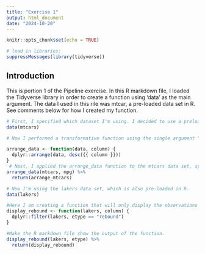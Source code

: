 ```yaml
---
title: "Exercise 1"
output: html_document
date: "2024-10-20"
---
```


```r
knitr::opts_chunk$set(echo = TRUE)

# load in libraries:
suppressMessages(library(tidyverse))
```

## Introduction

This is portion 1 of the Pipeline exercise. In this R markdown file, I loaded the Tidyverse library in order to create a function using 'data' as the main argument. The data I used in this rile was mtcar, a pre-loaded data set in R. See comments below for how I created my function.  


```r
# First, I specified which dataset I'm using. I decided to use a preloaded dataset in R because that seemed easier. 
data(mtcars)

# Now I performed a transformative function using the single argument "data". This function makes the data organize itself in descending order based on the column name. 

arrange_data <- function(data, column) {
  dplyr::arrange(data, desc({{ column }}))
}
 # Next, I applied the arrange_data function to the mtcars data set, specifying that I want to arrange the mpg column in descending order. I included the return function just to make sure it produced something. Better safe than sorry! 
arrange_data(mtcars, mpg) %>%
  return(arrange_mtcars)
```
```r

# Now I'm using the lakers data set, which is also pre-loaded in R. 
data(lakers)

#Here I am creating a function that will only display the observations in the data set when there was a rebound, using the etype column. 
display_rebound <- function(lakers, column) {
  dplyr::filter(lakers, etype == "rebound")
}

#Make the R markdown file show the output of the function. 
display_rebound(lakers, etype) %>%
  return(display_rebound)

```